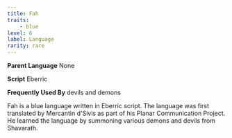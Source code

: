 ```yaml
---
title: Fah
traits:
    - blue
level: 6
label: Language
rarity: rare
---
```


**Parent Language** None

**Script** Eberric

**Frequently Used By** devils and demons

Fah is a blue language written in Eberric script.  The language was first translated by Mercantin d'Sivis as part of his Planar Communication Project. He learned the language by summoning various demons and devils from Shavarath.
